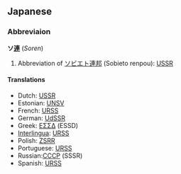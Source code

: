 ==Japanese==
===Abbreviaion===
'''ソ[[連]]''' (''Soren'')

# Abbreviation of [[ソビエト連邦]] (Sobieto renpou): [[USSR]]

====Translations====
*Dutch: [[USSR]]
*Estonian: [[UNSV]]
*French: [[URSS]]
*German: [[UdSSR]]
*Greek: [[ΕΣΣΔ]] (ESSD)
*[[Interlingua]]: [[URSS]]
*Polish: [[ZSRR]]
*Portuguese: [[URSS]]
*Russian:[[СССР]] (SSSR)
*Spanish: [[URSS]]